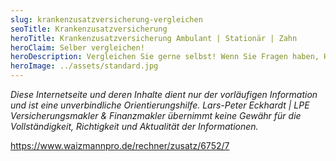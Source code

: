 ```yaml
---
slug: krankenzusatzversicherung-vergleichen
seoTitle: Krankenzusatzversicherung
heroTitle: Krankenzusatzversicherung Ambulant | Stationär | Zahn 
heroClaim: Selber vergleichen!
heroDescription: Vergleichen Sie gerne selbst! Wenn Sie Fragen haben, Hilfe benötigen oder unsere erweiterten Serviceangebote nutzen möchten, nehmen Sie Kontakt zu uns auf. Kümmern Sie sich um alles allein, haben Sie in der Regel keinen finanziellen Vorteil. Unser kompetenter Rat kostet Sie nichts zusätzlich, sichert Ihnen fachliche Unterstützung – auch im Schadenfall.
heroImage: ../assets/standard.jpg
---
```




<CompareBox url="https://lotse.softfair-server.de/b2c/#/ergebnis/ergaenzung?userexid=2d4bb434-1306-11e5-8000-fc8c26b417db" />
<CompareBox url="https://www.waizmannpro.de/rechner/zusatz/6752/7" />


<ContactAndCompareBox />

<ProvenExpert />

<AwardBox />

_Diese Internetseite und deren Inhalte dient nur der vorläufigen Information und ist eine unverbindliche Orientierungshilfe. Lars-Peter Eckhardt | LPE Versicherungsmakler & Finanzmakler übernimmt keine Gewähr für die Vollständigkeit,
Richtigkeit und Aktualität der Informationen._

https://www.waizmannpro.de/rechner/zusatz/6752/7
